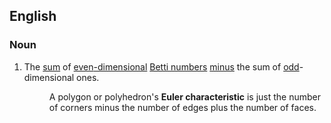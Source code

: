 ==English==
{{wikipedia}}
===Noun===
{{en-noun|head=[[Euler]] [[characteristic]]}}
#{{topology|of a topological space}} The [[sum]] of [[even]][[-dimensional]] [[Betti number]]s [[minus]] the sum of [[odd]]-dimensional ones.
#:A polygon or polyhedron's '''Euler characteristic''' is just the number of corners minus the number of edges plus the number of faces.